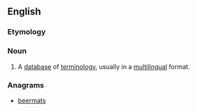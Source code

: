 ==English==

===Etymology===
{{blend|term|database}}

===Noun===
{{en-noun}}

# {{translation studies|software}} A [[database]] of [[terminology]], usually in a [[multilingual]] format.

===Anagrams===
* [[beermats#English|beermats]]